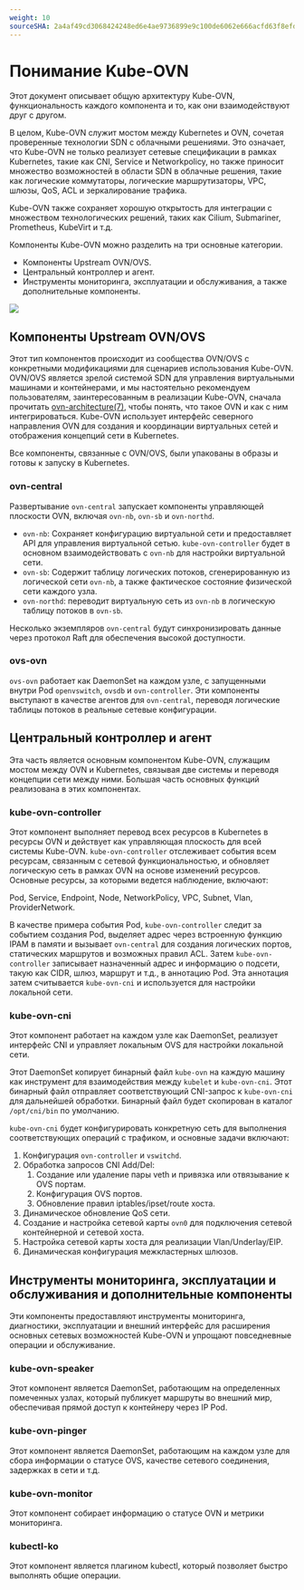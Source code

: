 ```yaml
---
weight: 10
sourceSHA: 2a4af49cd3068424248ed6e4ae9736899e9c100de6062e666acfd63f8efd4ab1
---
```


# Понимание Kube-OVN

Этот документ описывает общую архитектуру Kube-OVN, функциональность каждого компонента и то, как они взаимодействуют друг с другом.

В целом, Kube-OVN служит мостом между Kubernetes и OVN, сочетая проверенные технологии SDN с облачными решениями.
Это означает, что Kube-OVN не только реализует сетевые спецификации в рамках Kubernetes, такие как CNI, Service и Networkpolicy,
но также приносит множество возможностей в области SDN в облачные решения, такие как логические коммутаторы, логические маршрутизаторы, VPC,
шлюзы, QoS, ACL и зеркалирование трафика.

Kube-OVN также сохраняет хорошую открытость для интеграции с множеством технологических решений, таких как Cilium, Submariner, Prometheus, KubeVirt и т.д.

Компоненты Kube-OVN можно разделить на три основные категории.

- Компоненты Upstream OVN/OVS.
- Центральный контроллер и агент.
- Инструменты мониторинга, эксплуатации и обслуживания, а также дополнительные компоненты.

![](../../../../en/configure/networking/assets/kube-ovn-architecture.png)

## Компоненты Upstream OVN/OVS

Этот тип компонентов происходит из сообщества OVN/OVS с конкретными модификациями для сценариев использования Kube-OVN.
OVN/OVS является зрелой системой SDN для управления виртуальными машинами и контейнерами,
и мы настоятельно рекомендуем пользователям, заинтересованным в реализации Kube-OVN, сначала прочитать [ovn-architecture(7)](https://www.mankier.com/7/ovn-architecture),
чтобы понять, что такое OVN и как с ним интегрироваться.
Kube-OVN использует интерфейс северного направления OVN для создания и координации виртуальных сетей и отображения концепций сети в Kubernetes.

Все компоненты, связанные с OVN/OVS, были упакованы в образы и готовы к запуску в Kubernetes.

### ovn-central

Развертывание `ovn-central` запускает компоненты управляющей плоскости OVN, включая `ovn-nb`, `ovn-sb` и `ovn-northd`.

- `ovn-nb`: Сохраняет конфигурацию виртуальной сети и предоставляет API для управления виртуальной сетью. `kube-ovn-controller` будет в основном взаимодействовать с `ovn-nb` для настройки виртуальной сети.
- `ovn-sb`: Содержит таблицу логических потоков, сгенерированную из логической сети `ovn-nb`, а также фактическое состояние физической сети каждого узла.
- `ovn-northd`: переводит виртуальную сеть из `ovn-nb` в логическую таблицу потоков в `ovn-sb`.

Несколько экземпляров `ovn-central` будут синхронизировать данные через протокол Raft для обеспечения высокой доступности.

### ovs-ovn

`ovs-ovn` работает как DaemonSet на каждом узле, с запущенными внутри Pod `openvswitch`, `ovsdb` и `ovn-controller`.
Эти компоненты выступают в качестве агентов для `ovn-central`, переводя логические таблицы потоков в реальные сетевые конфигурации.

## Центральный контроллер и агент

Эта часть является основным компонентом Kube-OVN, служащим мостом между OVN и Kubernetes, связывая две системы и переводя концепции сети между ними.
Большая часть основных функций реализована в этих компонентах.

### kube-ovn-controller

Этот компонент выполняет перевод всех ресурсов в Kubernetes в ресурсы OVN и действует как управляющая плоскость для всей системы Kube-OVN.
`kube-ovn-controller` отслеживает события всем ресурсам, связанным с сетевой функциональностью, и обновляет логическую сеть
в рамках OVN на основе изменений ресурсов. Основные ресурсы, за которыми ведется наблюдение, включают:

Pod, Service, Endpoint, Node, NetworkPolicy, VPC, Subnet, Vlan, ProviderNetwork.

В качестве примера события Pod, `kube-ovn-controller` следит за событием создания Pod, выделяет адрес через встроенную функцию IPAM в памяти
и вызывает `ovn-central` для создания логических портов, статических маршрутов и возможных правил ACL.
Затем `kube-ovn-controller` записывает назначенный адрес и информацию о подсети, такую как CIDR, шлюз, маршрут и т.д., в аннотацию Pod.
Эта аннотация затем считывается `kube-ovn-cni` и используется для настройки локальной сети.

### kube-ovn-cni

Этот компонент работает на каждом узле как DaemonSet, реализует интерфейс CNI и управляет локальным OVS для настройки локальной сети.

Этот DaemonSet копирует бинарный файл `kube-ovn` на каждую машину как инструмент для взаимодействия между `kubelet` и `kube-ovn-cni`.
Этот бинарный файл отправляет соответствующий CNI-запрос к `kube-ovn-cni` для дальнейшей обработки.
Бинарный файл будет скопирован в каталог `/opt/cni/bin` по умолчанию.

`kube-ovn-cni` будет конфигурировать конкретную сеть для выполнения соответствующих операций с трафиком,
и основные задачи включают:

1. Конфигурация `ovn-controller` и `vswitchd`.
2. Обработка запросов CNI Add/Del:
   1. Создание или удаление пары veth и привязка или отвязывание к OVS портам.
   2. Конфигурация OVS портов.
   3. Обновление правил iptables/ipset/route хоста.
3. Динамическое обновление QoS сети.
4. Создание и настройка сетевой карты `ovn0` для подключения сетевой контейнерной и сетевой хоста.
5. Настройка сетевой карты хоста для реализации Vlan/Underlay/EIP.
6. Динамическая конфигурация межкластерных шлюзов.

## Инструменты мониторинга, эксплуатации и обслуживания и дополнительные компоненты

Эти компоненты предоставляют инструменты мониторинга, диагностики, эксплуатации и внешний интерфейс для расширения основных сетевых возможностей Kube-OVN
и упрощают повседневные операции и обслуживание.

### kube-ovn-speaker

Этот компонент является DaemonSet, работающим на определенных помеченных узлах, который публикует маршруты во внешний мир,
обеспечивая прямой доступ к контейнеру через IP Pod.

### kube-ovn-pinger

Этот компонент является DaemonSet, работающим на каждом узле для сбора информации о статусе OVS, качестве сетевого соединения, задержках в сети и т.д.

### kube-ovn-monitor

Этот компонент собирает информацию о статусе OVN и метрики мониторинга.

### kubectl-ko

Этот компонент является плагином kubectl, который позволяет быстро выполнять общие операции.
